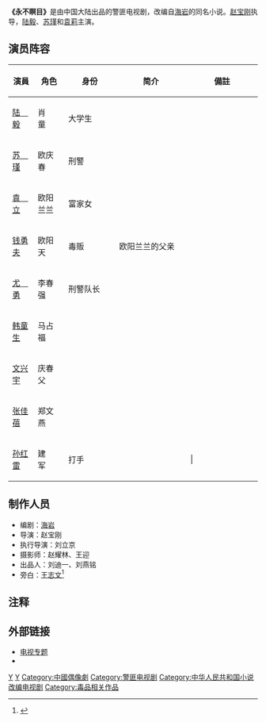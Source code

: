 {{电视节目信息框
| 颜色 = 
| 名称 = 永不瞑目
| 原名 = 
| 图片 = 电视剧永不瞑目 1999.jpg
| 图说 = 电视剧海报
| 类型 = 现代剧
| 原创 = 
| 发展 = 
| 导演 = [[赵宝刚|赵宝刚]]、[[刘立京|刘立京]]
| 主持 = 
| 演出 = 
| 配音 = 
| 旁白 = 
| 主题曲 = 
| 片头曲 = 
| 片尾曲 = 
| 作曲 = 
| 国家 = {{CHN}}大陆
| 地区 = 
| 语言 = [[汉语普通话|汉语普通话]]
| 季数 = 
| 系列数 = 
| 辑数 = 
| 集数 = 27集
| 每集列表 = 
| 执行制片 = 
| 制片人 = 
| 监制 = 
| 副制片人 = 
| 共同制片人 = 
| 编审 = 
| 剪辑 = 
| 外景 = 
| 机位 = 
| 每集长 = 
| 频道 = 
| 电视网 = 
| 电视台 = 
| 视频制式 = 
| 音频制式 = 
| 首播国家 = {{CHN}}
| 首播地区 = 
| 开始 = 1999年
| 结束 = 1999年
| 晚于 = 
| 早于 = 
| 相关剧集 = 
| 中国大陆名称 = 永不瞑目
| 台湾名称 = 
| 港澳名称 = 
| 马新名称 = 
| 官方网站 = 
| imdb_id = 
| tv_com_id = 
}}
'''《永不瞑目》'''是由中国大陆出品的警匪电视剧，改编自[[海岩|海岩]]的同名小说。[[赵宝刚|赵宝刚]]执导，[[陆毅|陆毅]]、[[苏瑾|苏瑾]]和[[袁立|袁莉]]主演。

== 演员阵容 ==
{| border="2" cellpadding="4" cellspacing="1" style="background: #f9f9f9;font-size:95%; border: 1px #aaa solid; border-collapse: collapse;"
|- bgcolor="#B0C4DE" align="center"
!width=10%|演員
!width=12%|角色
!width=20%|身份
!简介
!備註
|-
|[[陆毅|陆　毅]]||肖　童||大学生||||
|-
|[[苏瑾|苏　瑾]]||欧庆春||刑警||||
|-
|[[袁立|袁　立]]||欧阳兰兰||富家女||||
|-
|[[钱勇夫|钱勇夫]]||欧阳天||毒贩||欧阳兰兰的父亲||
|-
|[[尤勇|尤　勇]]||李春强||刑警队长||||
|-
|[[韩童生|韩童生]]||马占福||||||
|-
|[[文兴宇|文兴宇]]||庆春父||||||
|-
|[[張齡心|张佳蓓]]||郑文燕||||||
|-
|[[孙红雷|孙红雷]]||建　军||打手|||||
|}

== 制作人员 ==
*编剧：[[海岩|海岩]]
*导演：赵宝刚
*执行导演：刘立京 
*摄影师：赵耀林、王迎 
*出品人：刘迪一、刘燕铭 
*旁白：[[王志文|王志文]]<ref>{{cite web|url=http://ent.sina.com.cn/film/old/6913.html|title=王志文的旁白有点多余|publisher=新浪网|date=2000年5月30日|accessdate=2017-07-21|language=Zh-hans|archive-date=2017-08-10|archive-url=https://web.archive.org/web/20170810211855/http://ent.sina.com.cn/film/old/6913.html|dead-url=no}}</ref>

== 注释 ==
<references/>

== 外部链接 ==
*[https://web.archive.org/web/20111129072216/http://datalib.ent.qq.com/tv/1611/index.shtml 电视专题]
*{{豆瓣|2221708}}

{{赵宝刚}}

[[Category:1999年中國電視劇集|Y]]
[[Category:姊弟戀題材電視劇|Y]]
[[Category:中國偶像劇|Category:中國偶像劇]]
[[Category:警匪电视剧|Category:警匪电视剧]]
[[Category:中华人民共和国小说改编电视剧|Category:中华人民共和国小说改编电视剧]]
[[Category:毒品相关作品|Category:毒品相关作品]]